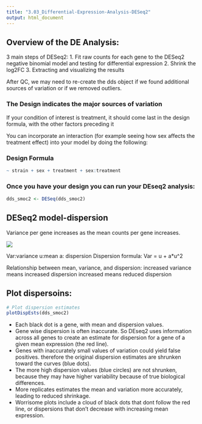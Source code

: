 ```yaml
---
title: "3.03_Differential-Expression-Analysis-DESeq2"
output: html_document
---
```


## Overview of the DE Analysis:
3 main steps of DESeq2:
1. Fit raw counts for each gene to the DESeq2 negative binomial model and testing for differential expression
2. Shrink the log2FC
3. Extracting and visualizing the results

After QC, we may need to re-create the dds object if we found additional sources of variation or if we removed outliers.

### The Design indicates the major sources of variation
If your condition of interest is treatment, it should come last in the design formula, with the other factors preceding it

You can incorporate an interaction (for example seeing how sex affects the treatment effect) into your model by doing the following:

### Design Formula
```r
~ strain + sex + treatment + sex:treatment
```

### Once you have your design you can run your DEseq2 analysis:
```r
dds_smoc2 <- DESeq(dds_smoc2)
```

## DESeq2 model-dispersion

Variance per gene increases as the mean counts per gene increases.

![](../Input_Data/variance-counts.png)

Var:variance
u:mean
a: dispersion
Dispersion formula: Var = u + a*u^2

Relationship between mean, variance, and dispersion:
increased variance means increased dispersion
increased means reduced dispersion

## Plot dispersoins:

```r
# Plot dispersion estimates
plotDispEsts(dds_smoc2)
```

* Each black dot is a gene, with mean and dispersion values.
* Gene wise dispersion is often inaccurate. So DEseq2 uses information across all genes to create an estimate for dispersion for a gene of a given mean expression (the red line). 
* Genes with inaccurately small values of variation could yield false positives. therefore the original dispersion estimates are shrunken toward the curves (blue dots). 
* The more high dispersion values (blue circles) are not shrunken, because they may have higher variability because of true biological differences. 
* More replicates estimates the mean and variation more accurately, leading to reduced shrinkage. 
* Worrisome plots include a cloud of black dots that dont follow the red line, or dispersions that don't decrease with increasing mean expression. 


